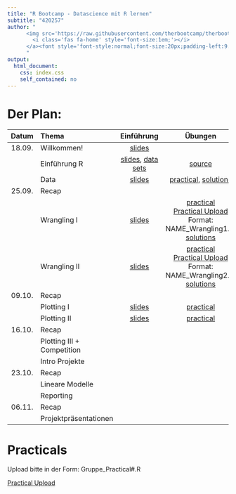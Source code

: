```yaml
---
title: "R Bootcamp - Datascience mit R lernen"
subtitle: "420257"
author: "
      <img src='https://raw.githubusercontent.com/therbootcamp/therbootcamp.github.io/master/_sessions/_image/by-sa.png' style= 'height:16.7px;vertical-align:baseline'/><a href='https://therbootcamp.github.io'>
        <i class='fas fa-home' style='font-size:1em;'></i>
      </a><font style='font-style:normal;font-size:20px;padding-left:9.3px'>HS 2020</font>
      "
output:
  html_document:
    css: index.css
    self_contained: no
---
```


# Der Plan: 

|Datum|Thema|Einführung|Übungen|
|:--:|:-|:--:|:--:|
|18.09.| Willkommen! | [slides](_sessions/Welcome/Welcome.html) | | 
|      | Einführung R | [slides](_sessions/IntroToR/IntroToR.html), [data sets](https://michaelschulte.github.io/RBootcamp_HS2020/1_Data/TheRBootcamp_HS2020_data.zip) | [source](_sessions/IntroToR/IntroToR_interactive.R) |
|      | Data | [slides](_sessions/Data/Data.html) | [practical](_sessions/Data/Data_practical.html), [solutions](_sessions/Data/Data_practical_solutions.html)|
|25.09.| Recap | | | 
|| Wrangling I | [slides](_sessions/Wrangling/Wrangling.html) |  [practical](_sessions/Wrangling/Wrangling_practical.html) <br> [Practical Upload](https://www.dropbox.com/request/G8GcXUsYXDdvNq2QlRf5) Format: NAME_Wrangling1.R, [solutions](_sessions/Wrangling/Wrangling_practical_solutions.html)| 
|      | Wrangling II | [slides](_sessions/WranglingII/WranglingII.html) | [practical](_sessions/WranglingII/WranglingII_practical.html)  <br> [Practical Upload](https://www.dropbox.com/request/G8GcXUsYXDdvNq2QlRf5) Format: NAME_Wrangling2.R, [solutions](_sessions/WranglingII/WranglingII_practical_solutions.html)|
|09.10.| Recap | | | 
|| Plotting I | [slides](_sessions/PlottingI/PlottingI.html) | [practical](_sessions/PlottingI/PlottingI_practicaI.html)<!---, [solutions](_sessions/PlottingI/PlottingI_practical_solutions.html)--->| 
|| Plotting II | [slides](_sessions/PlottingII/PlottingII.html) | [practical](_sessions/PlottingII/PlottingII_practical.html)<!---, [solutions](_sessions/PlottingII/PlottingII_practical_solutions.html)--->|
|16.10.| Recap | | | 
|| Plotting III + Competition | <!---[slides](_sessions/PlottingIII/PlottingIII.html)---> | <!---[competition](_sessions/PlottingIII/Competition.html)---><!---, [solutions](_sessions/PlottingIII/PlottingIII_practical_solutions.html)--->| |
|| Intro Projekte||||
|23.10.| Recap | | | 
|| Lineare Modelle |<!--- [slides](_sessions/LinearModelsI/LinearModelsI.html)---> | <!---[practical](_sessions/LinearModelsI/LinearModelsI_practical.html)---><!---, [solutions](_sessions/LinearModelsI/LinearModelsI_practical_solutions.html)--->| |
|| Reporting |<!--- [slides](_sessions/Reporting/Reporting.html) --->| <!---[practical](_sessions/Reporting/Reporting_practical.html)---><!---, [solutions](_sessions/Reporting/Reporting_practical_solutions.html)--->||
|06.11.| Recap | | | 
|| Projektpräsentationen |  | <!--- [Medicine](_sessions/FinalProject/FinalProject_Medicine.html), [Clinical](_sessions/FinalProject/FinalProject_Clinical.html)--->| |


# Practicals

Upload bitte in der Form: Gruppe_Practical#.R

[Practical Upload](https://www.dropbox.com/request/G8GcXUsYXDdvNq2QlRf5)

<!---

|  | Day 1<br>Fundamentals| Day 2<br>Analysis| Day 3<br>Reporting| 
|:--|:-------------|:-------------|:-------------|
|0| Welcome!<br>[Folien](_sessions/Welcome/Welcome.html) | Recap I<br>[Folien](_sessions/Recap/Recap.html)| Recap II<br>[Folien](_sessions/RecapII/RecapII.html)|
|1| Intro to R<br>[Folien](_sessions/IntroToR/IntroToR.html), [source](_sessions/IntroToR/IntroToR_interactive.R) | Statistics I <br>[Folien](_sessions/StatisticsI/StatisticsI.html), [Practical](_sessions/StatisticsI/StatisticsI_Practical.html) | Plotting II <br>[Folien](_sessions/PlottingII/PlottingII.html), [Practical](_sessions/PlottingII/PlottingII.html) |
|2|  Data <br>[Folien](_sessions/Data/Data.html), [Practical](_sessions/Data/Data_Practical.html)| Statistics II<br>[Folien](_sessions/StatisticsII/Statistics.html), [Practical](_sessions/StatisticsII/Statistics_Practical.html)| Reporting<br>[Folien](_sessions/Reporting/Reporting.html), [Practical](_sessions/Reporting/Reporting_Practical.html)|
|3|   Wrangling<br>[Folien](_sessions/Wrangling/Wrangling.html), [Practical](_sessions/Wrangling/Wrangling_Practical.html) | Plotting I<br>[Folien](_sessions/PlottingI/Plotting.html), [Practical](_sessions/PlottingI/Plotting_Practical.html) |Case Studies<br>[Intro](_sessions/CaseStudies/CaseStudies.html)<br>[1: Clinical Trial](_sessions/CaseStudies/Clinical_Data_Case_Study.html)<br>[2: Finance ](_sessions/CaseStudies/Financial_Data_Case_Study.html)|
|4| |  | Next Steps<br> [Folien](_sessions/NextSteps/NextSteps.html) |
<br>



### Agenda


<p align="left"><br>
    <img border="0" alt="Feb2020Schedule" src="_sessions/Welcome/image/schedule.png" style="width:410px">
</p>
--->
